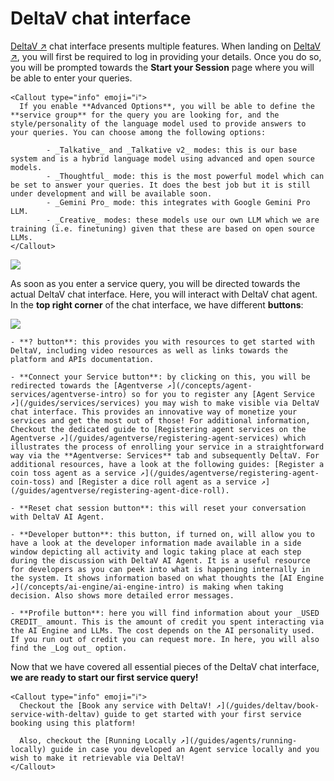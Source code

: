 
# DeltaV chat interface

[DeltaV ↗️](https://deltav.agentverse.ai/login) chat interface presents multiple features. When landing on [DeltaV ↗️](/concepts/ai-engine/deltav), you will first be required to log in providing your details. Once you do so, you will be prompted towards the **Start your Session** page where you will be able to enter your queries.

    <Callout type="info" emoji="ℹ️">
      If you enable **Advanced Options**, you will be able to define the **service group** for the query you are looking for, and the style/personality of the language model used to provide answers to your queries. You can choose among the following options:

            - _Talkative_ and _Talkative v2_ modes: this is our base system and is a hybrid language model using advanced and open source models.
            - _Thoughtful_ mode: this is the most powerful model which can be set to answer your queries. It does the best job but it is still under development and will be available soon.
            - _Gemini Pro_ mode: this integrates with Google Gemini Pro LLM.
            - _Creative_ modes: these models use our own LLM which we are training (i.e. finetuning) given that these are based on open source LLMs.
    </Callout>

![](../../../src/images/guides/deltav/getting-started/deltav_chat_interface.png)

As soon as you enter a service query, you will be directed towards the actual DeltaV chat interface. Here, you will interact with DeltaV chat agent. In the **top right corner** of the chat interface, we have different **buttons**:

![](../../../src/images/guides/deltav/getting-started/deltav_chat_interface_buttons.png)

    - **? button**: this provides you with resources to get started with DeltaV, including video resources as well as links towards the platform and APIs documentation.

    - **Connect your Service button**: by clicking on this, you will be redirected towards the [Agentverse ↗️](/concepts/agent-services/agentverse-intro) so for you to register any [Agent Service ↗️](/guides/services/services) you may wish to make visible via DeltaV chat interface. This provides an innovative way of monetize your services and get the most out of those! For additional information, Checkout the dedicated guide to [Registering agent services on the Agentverse ↗️](/guides/agentverse/registering-agent-services) which illustrates the process of enrolling your service in a straightforward way via the **Agentverse: Services** tab and subsequently DeltaV. For additional resources, have a look at the following guides: [Register a coin toss agent as a service ↗️](/guides/agentverse/registering-agent-coin-toss) and [Register a dice roll agent as a service ↗️](/guides/agentverse/registering-agent-dice-roll).

    - **Reset chat session button**: this will reset your conversation with DeltaV AI Agent.

    - **Developer button**: this button, if turned on, will allow you to have a look at the developer information made available in a side window depicting all activity and logic taking place at each step during the discussion with DeltaV AI Agent. It is a useful resource for developers as you can peek into what is happening internally in the system. It shows information based on what thoughts the [AI Engine ↗️](/concepts/ai-engine/ai-engine-intro) is making when taking decision. Also shows more detailed error messages.

    - **Profile button**: here you will find information about your _USED CREDIT_ amount. This is the amount of credit you spent interacting via the AI Engine and LLMs. The cost depends on the AI personality used. If you run out of credit you can request more. In here, you will also find the _Log out_ option.

Now that we have covered all essential pieces of the DeltaV chat interface, **we are ready to start our first service query!**

    <Callout type="info" emoji="ℹ️">
      Checkout the [Book any service with DeltaV! ↗️](/guides/deltav/book-service-with-deltav) guide to get started with your first service booking using this platform!

      Also, checkout the [Running Locally ↗️](/guides/agents/running-locally) guide in case you developed an Agent service locally and you wish to make it retrievable via DeltaV!
    </Callout>
